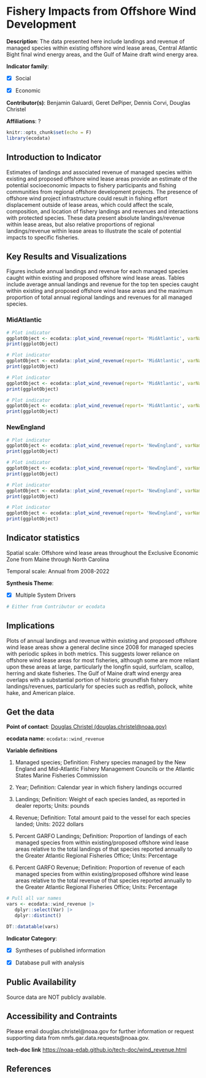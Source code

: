 # Fishery Impacts from Offshore Wind Development

**Description**: The data presented here include landings and revenue of managed species within existing offshore wind lease areas, Central Atlantic Bight final wind energy areas, and the Gulf of Maine draft wind energy area.

**Indicator family**: 

- [X] Social
- [X] Economic


**Contributor(s)**: Benjamin Galuardi, Geret DePiper, Dennis Corvi, Douglas Christel

**Affiliations**: ?

```{r echo=FALSE}
knitr::opts_chunk$set(echo = F)
library(ecodata)
```
## Introduction to Indicator
Estimates of landings and associated revenue of managed species within existing and proposed offshore wind lease areas provide an estimate of the potential socioeconomic impacts to fishery participants and fishing communities from regional offshore development projects. The presence of offshore wind project infrastructure could result in fishing effort displacement outside of lease areas, which could affect the scale, composition, and location of fishery landings and revenues and interactions with protected species. These data present absolute landings/revenue within lease areas, but also relative proportions of regional landings/revenue within lease areas to illustrate the scale of potential impacts to specific fisheries.

## Key Results and Visualizations
Figures include annual landings and revenue for each managed species caught within existing and proposed offshore wind lease areas. Tables include average annual landings and revenue for the top ten species caught within existing and proposed offshore wind lease areas and the maximum proportion of total annual regional landings and revenues for all managed species.

### MidAtlantic

```{r plot_wind_revenueMidAtlanticlandingfacets}
# Plot indicator
ggplotObject <- ecodata::plot_wind_revenue(report= 'MidAtlantic', varName= 'landing' ,plottype= 'facets')
print(ggplotObject)
```

```{r plot_wind_revenueMidAtlanticlandingnofacets}
# Plot indicator
ggplotObject <- ecodata::plot_wind_revenue(report= 'MidAtlantic', varName= 'landing' ,plottype= 'nofacets')
print(ggplotObject)
```

```{r plot_wind_revenueMidAtlanticvaluefacets}
# Plot indicator
ggplotObject <- ecodata::plot_wind_revenue(report= 'MidAtlantic', varName= 'value' ,plottype= 'facets')
print(ggplotObject)
```

```{r plot_wind_revenueMidAtlanticvaluenofacets}
# Plot indicator
ggplotObject <- ecodata::plot_wind_revenue(report= 'MidAtlantic', varName= 'value' ,plottype= 'nofacets')
print(ggplotObject)
```

### NewEngland

```{r plot_wind_revenueNewEnglandlandingfacets}
# Plot indicator
ggplotObject <- ecodata::plot_wind_revenue(report= 'NewEngland', varName= 'landing' ,plottype= 'facets')
print(ggplotObject)
```

```{r plot_wind_revenueNewEnglandlandingnofacets}
# Plot indicator
ggplotObject <- ecodata::plot_wind_revenue(report= 'NewEngland', varName= 'landing' ,plottype= 'nofacets')
print(ggplotObject)
```

```{r plot_wind_revenueNewEnglandvaluefacets}
# Plot indicator
ggplotObject <- ecodata::plot_wind_revenue(report= 'NewEngland', varName= 'value' ,plottype= 'facets')
print(ggplotObject)
```

```{r plot_wind_revenueNewEnglandvaluenofacets}
# Plot indicator
ggplotObject <- ecodata::plot_wind_revenue(report= 'NewEngland', varName= 'value' ,plottype= 'nofacets')
print(ggplotObject)
```


## Indicator statistics 
Spatial scale: Offshore wind lease areas throughout the Exclusive Economic Zone from Maine through North Carolina

Temporal scale: Annual from 2008-2022

**Synthesis Theme**:

- [X] Multiple System Drivers


```{r autostats_wind_revenue}
# Either from Contributor or ecodata
```

## Implications
Plots of annual landings and revenue within existing and proposed offshore wind lease areas show a general decline since 2008 for managed species with periodic spikes in both metrics. This suggests lower reliance on offshore wind lease areas for most fisheries, although some are more reliant upon these areas at large, particularly the longfin squid, surfclam, scallop, herring and skate fisheries. The Gulf of Maine draft wind energy area overlaps with a substantial portion of historic groundfish fishery landings/revenues, particularly for species such as redfish, pollock, white hake, and American plaice.

## Get the data

**Point of contact**: [Douglas Christel (douglas.christel@noaa.gov)](mailto:Douglas Christel (douglas.christel@noaa.gov)){.email}

**ecodata name**: `ecodata::wind_revenue`

**Variable definitions**

1) Managed species; Definition: Fishery species managed by the New England and Mid-Atlantic Fishery Management Councils or the Atlantic States Marine Fisheries Commission 
2) Year; Definition: Calendar year in which fishery landings occurred  
3) Landings; Definition: Weight of each species landed, as reported in dealer reports; Units: pounds 
4) Revenue; Definition: Total amount paid to the vessel for each species landed; Units: 2022 dollars 
5) Percent GARFO Landings; Definition: Proportion of landings of each managed species from within existing/proposed offshore wind lease areas relative to the total landings of that species reported annually to the Greater Atlantic Regional Fisheries Office; Units: Percentage 
6) Percent GARFO Revenue; Definition: Proportion of revenue of each managed species from within existing/proposed offshore wind lease areas relative to the total revenue of that species reported annually to the Greater Atlantic Regional Fisheries Office; Units: Percentage

```{r vars_wind_revenue}
# Pull all var names
vars <- ecodata::wind_revenue |>
   dplyr::select(Var) |>
   dplyr::distinct()

DT::datatable(vars)
```
**Indicator Category**:

- [X] Syntheses of published information
- [X] Database pull with analysis


## Public Availability

Source data are NOT publicly available.

## Accessibility and Contraints

Please email douglas.christel@noaa.gov for further information or request supporting data from nmfs.gar.data.requests@noaa.gov.

**tech-doc link**
<https://noaa-edab.github.io/tech-doc/wind_revenue.html>

## References

